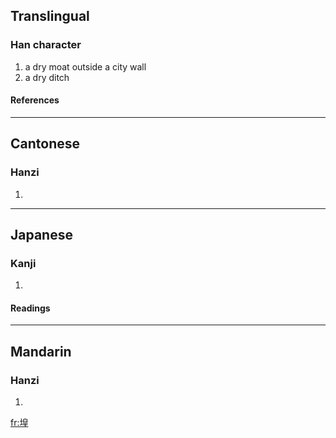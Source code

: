 ==Translingual==
===Han character===
{{Han char|rn=32|rad=土|as=09|sn=12|four=4611<sub>4</sub>|canj=土竹日土 (GHAG)}}
# a dry moat outside a city wall
# a dry ditch
====References====
{{Han ref|kx=0233.310|dkj=05270|dj=0471.090|hdz=10464.140|uh=582D|ud=22573|bh=D8B1|bd=55473}}
----
==Cantonese==
===Hanzi===
{{yue-hanzi|jyut=|y=wong4}}
# {{defn|Cantonese}}
----
==Japanese==
===Kanji===
{{ja-kanji|grade=|rs=土09}}
# {{defn|Japanese}} 
====Readings====
{{ja-readings|on=[[こう]] (kō), [[おう]] (ō)|kun=[[そとぼり]] (sotobori)}}
----
==Mandarin==
===Hanzi===
{{cmn-hanzi|pin=[[huáng]] (huang2)|wg=huang<sup>2</sup>}}
# {{defn|Mandarin}}

[[fr:堭]]